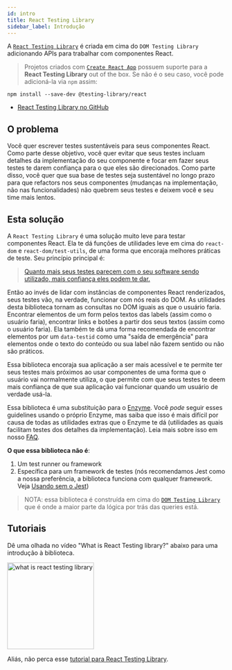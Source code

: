 ```yaml
---
id: intro
title: React Testing Library
sidebar_label: Introdução
---
```


A [`React Testing Library`][gh] é criada em cima do `DOM Testing Library`
adicionando APIs para trabalhar com componentes React.

> Projetos criados com [`Create React App`](https://create-react-app.dev/)
> possuem suporte para a **React Testing Library** out of the box. Se não é o
> seu caso, você pode adicioná-la via `npm` assim:

```
npm install --save-dev @testing-library/react
```

- [React Testing Library no GitHub][gh]

[gh]: https://github.com/testing-library/react-testing-library

## O problema

Você quer escrever testes sustentáveis para seus componentes React. Como parte
desse objetivo, você quer evitar que seus testes incluam detalhes da
implementação do seu componente e focar em fazer seus testes te darem confiança
para o que eles são direcionados. Como parte disso, você quer que sua base de
testes seja sustentável no longo prazo para que refactors nos seus componentes
(mudanças na implementação, não nas funcionalidades) não quebrem seus testes e
deixem você e seu time mais lentos.

## Esta solução

A `React Testing Library` é uma solução muito leve para testar componentes
React. Ela te dá funções de utilidades leve em cima do `react-dom` e
`react-dom/test-utils`, de uma forma que encoraja melhores práticas de teste.
Seu princípio principal é:

> [Quanto mais seus testes parecem com o seu software sendo utilizado, mais confiança eles podem te dar.](guiding-principles.mdx)

Então ao invés de lidar com instâncias de componentes React renderizados, seus
testes vão, na verdade, funcionar com nós reais do DOM. As utilidades desta
biblioteca tornam as consultas no DOM iguais as que o usuário faria. Encontrar
elementos de um form pelos textos das labels (assim como o usuário faria),
encontrar links e botões a partir dos seus textos (assim como o usuário faria).
Ela também te dá uma forma recomendada de encontrar elementos por um
`data-testid` como uma "saída de emergência" para elementos onde o texto do
conteúdo ou sua label não fazem sentido ou não são práticos.

Essa biblioteca encoraja sua aplicação a ser mais acessível e te permite ter
seus testes mais próximos ao usar componentes de uma forma que o usuário vai
normalmente utiliza, o que permite com que seus testes te deem mais confiança de
que sua aplicação vai funcionar quando um usuário de verdade usá-la.

Essa biblioteca é uma substituição para o [Enzyme](http://airbnb.io/enzyme/).
Você _pode_ seguir esses guidelines usando o próprio Enzyme, mas saiba que isso
é mais difícil por causa de todas as utilidades extras que o Enzyme te dá
(utilidades as quais facilitam testes dos detalhes da implementação). Leia mais
sobre isso em nosso [FAQ](react-testing-library/faq.mdx).

**O que essa biblioteca não é**:

1.  Um test runner ou framework
2.  Específica para um framework de testes (nós recomendamos Jest como a nossa
    preferência, a biblioteca funciona com qualquer framework. Veja
    [Usando sem o Jest](setup.mdx#using-without-jest))

> NOTA: essa biblioteca é construída em cima do
> [`DOM Testing Library`](dom-testing-library/intro.mdx) que é onde a maior
> parte da lógica por trás das queries está.

## Tutoriais

Dê uma olhada no vídeo "What is React Testing library?" abaixo para uma
introdução à biblioteca.

<a href="https://youtu.be/JKOwJUM4_RM">
  <img
    width="200px"
    alt="what is react testing library"
    src="https://img.youtube.com/vi/JKOwJUM4_RM/0.jpg"
    style={{marginLeft: 0}}
  />
</a>

Aliás, não perca esse
[tutorial para React Testing Library](https://www.robinwieruch.de/react-testing-library).
